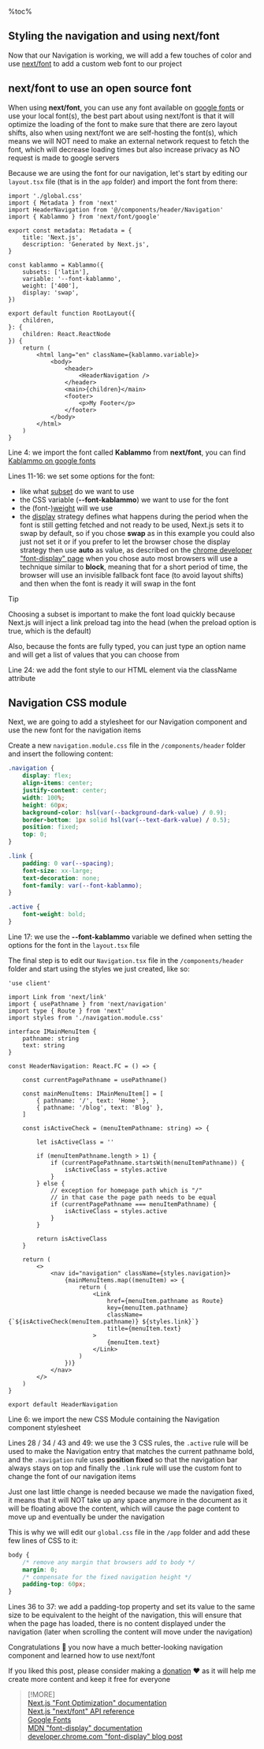 %toc%

<article>

# Styling the navigation and using next/font

Now that our Navigation is working, we will add a few touches of color and use [next/font](https://nextjs.org/docs/app/api-reference/components/font) to add a custom web font to our project

## next/font to use an open source font

When using **next/font**, you can use any font available on [google fonts](https://fonts.google.com/) or use your local font(s), the best part about using next/font is that it will optimize the loading of the font to make sure that there are zero layout shifts, also when using next/font we are self-hosting the font(s), which means we will NOT need to make an external network request to fetch the font, which will decrease loading times but also increase privacy as NO request is made to google servers

Because we are using the font for our navigation, let's start by editing our `layout.tsx` file (that is in the `app` folder) and import the font from there:

```tsx title="/app/layout.tsx" showLineNumbers {4} {11-16} /className={kablammo.variable}/#special
import './global.css'
import { Metadata } from 'next'
import HeaderNavigation from '@/components/header/Navigation'
import { Kablammo } from 'next/font/google'

export const metadata: Metadata = {
    title: 'Next.js',
    description: 'Generated by Next.js',
}

const kablammo = Kablammo({
    subsets: ['latin'],
    variable: '--font-kablammo',
    weight: ['400'],
    display: 'swap',
})

export default function RootLayout({
    children,
}: {
    children: React.ReactNode
}) {
    return (
        <html lang="en" className={kablammo.variable}>
            <body>
                <header>
                    <HeaderNavigation />
                </header>
                <main>{children}</main>
                <footer>
                    <p>My Footer</p>
                </footer>
            </body>
        </html>
    )
}
```

Line 4: we import the font called **Kablammo** from **next/font**, you can find [Kablammo on google fonts](https://fonts.google.com/specimen/Kablammo)  

Lines 11-16: we set some options for the font:

* like what [subset](https://fonts.google.com/knowledge/glossary/subsetting) do we want to use
* the CSS variable (**--font-kablammo**) we want to use for the font
* the (font-)[weight](https://fonts.google.com/knowledge/glossary/weight) will we use
* the [display](https://developer.mozilla.org/en-US/docs/Web/CSS/@font-face/font-display) strategy defines what happens during the period when the font is still getting fetched and not ready to be used, Next.js sets it to swap by default, so if you chose **swap** as in this example you could also just not set it or if you prefer to let the browser chose the display strategy then use **auto** as value, as described on the [chrome developer "font-display" page](https://developer.chrome.com/blog/font-display) when you chose auto most browsers will use a technique similar to **block**, meaning that for a short period of time, the browser will use an invisible fallback font face (to avoid layout shifts) and then when the font is ready it will swap in the font

> [!TIP]  
> Choosing a subset is important to make the font load quickly because Next.js will inject a link preload tag into the head (when the preload option is true, which is the default)  
>  
> Also, because the fonts are fully typed, you can just type an option name and will get a list of values that you can choose from  

Line 24: we add the font style to our HTML element via the className attribute

## Navigation CSS module

Next, we are going to add a stylesheet for our Navigation component and use the new font for the navigation items

Create a new `navigation.module.css` file in the `/components/header` folder and insert the following content:

```css title="/components/header/navigation.module.css" showLineNumbers /--font-kablammo/
.navigation {
    display: flex;
    align-items: center;
    justify-content: center;
    width: 100%;
    height: 60px;
    background-color: hsl(var(--background-dark-value) / 0.9);
    border-bottom: 1px solid hsl(var(--text-dark-value) / 0.5);
    position: fixed;
    top: 0;
}

.link {
    padding: 0 var(--spacing);
    font-size: xx-large;
    text-decoration: none;
    font-family: var(--font-kablammo);
}

.active {
    font-weight: bold;
}
```

Line 17: we use the **--font-kablammo** variable we defined when setting the options for the font in the `layout.tsx` file

The final step is to edit our `Navigation.tsx` file in the `/components/header` folder and start using the styles we just created, like so:

```tsx title="/components/header/Navigation.tsx" showLineNumbers {6} /styles.active/#special /styles.navigation/#special /styles.link/#special
'use client'

import Link from 'next/link'
import { usePathname } from 'next/navigation'
import type { Route } from 'next'
import styles from './navigation.module.css'

interface IMainMenuItem {
    pathname: string
    text: string
}

const HeaderNavigation: React.FC = () => {

    const currentPagePathname = usePathname()

    const mainMenuItems: IMainMenuItem[] = [
        { pathname: '/', text: 'Home' },
        { pathname: '/blog', text: 'Blog' },
    ]

    const isActiveCheck = (menuItemPathname: string) => {

        let isActiveClass = ''

        if (menuItemPathname.length > 1) {
            if (currentPagePathname.startsWith(menuItemPathname)) {
                isActiveClass = styles.active
            }
        } else {
            // exception for homepage path which is "/"
            // in that case the page path needs to be equal
            if (currentPagePathname === menuItemPathname) {
                isActiveClass = styles.active
            }
        }

        return isActiveClass
    }

    return (
        <>
            <nav id="navigation" className={styles.navigation}>
                {mainMenuItems.map((menuItem) => {
                    return (
                        <Link
                            href={menuItem.pathname as Route}
                            key={menuItem.pathname}
                            className={`${isActiveCheck(menuItem.pathname)} ${styles.link}`}
                            title={menuItem.text}
                        >
                            {menuItem.text}
                        </Link>
                    )
                })}
            </nav>
        </>
    )
}

export default HeaderNavigation
```

Line 6: we import the new CSS Module containing the Navigation component stylesheet  

Lines 28 / 34 / 43 and 49: we use the 3 CSS rules, the `.active` rule will be used to make the Navigation entry that matches the current pathname bold, and the `.navigation` rule uses **position fixed** so that the navigation bar always stays on top and finally the `.link` rule will use the custom font to change the font of our navigation items  

Just one last little change is needed because we made the navigation fixed, it means that it will NOT take up any space anymore in the document as it will be floating above the content, which will cause the page content to move up and eventually be under the navigation

This is why we will edit our `global.css` file in the `/app` folder and add these few lines of CSS to it:

```css title="/app/global.css" showLineNumbers{33} {4-5}
body {
    /* remove any margin that browsers add to body */
    margin: 0;
    /* compensate for the fixed navigation height */
    padding-top: 60px;
}
```

Lines 36 to 37: we add a padding-top property and set its value to the same size to be equivalent to the height of the navigation, this will ensure that when the page has loaded, there is no content displayed under the navigation (later when scrolling the content will move under the navigation)

Congratulations 🎉 you now have a much better-looking navigation component and learned how to use next/font

If you liked this post, please consider making a [donation](https://buymeacoffee.com/chriswwweb) ❤️ as it will help me create more content and keep it free for everyone

> [!MORE]  
> [Next.js "Font Optimization" documentation](https://nextjs.org/docs/app/building-your-application/optimizing/fonts)  
> [Next.js "next/font" API reference](https://nextjs.org/docs/app/api-reference/components/font)  
> [Google Fonts](https://fonts.google.com)  
> [MDN "font-display" documentation](https://developer.mozilla.org/en-US/docs/Web/CSS/@font-face/font-display)  
> [developer.chrome.com "font-display" blog post](https://developer.chrome.com/blog/font-display)  

</article>
